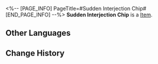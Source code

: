 <%-- [PAGE_INFO]
PageTitle=#Sudden Interjection Chip#
[END_PAGE_INFO] --%>
{{Item Infobox
|title       = Sudden Interjection Chip
|id          = 250216
|image       = Item Sudden Interjection Chip.png
|type        = 
|invCategory = 
|rarity      = 4
|effect      = After the first action, immediately gains an additional turn.
|description = A game item in Aetherium Wars. Aether Spirits will gain a special enhanced ability after equipping it.
}}
'''Sudden Interjection Chip''' is a [[Item]].

==Other Languages==
{{Other Languages
|en   = Sudden Interjection Chip
|zhs  = 临时插值芯片
|zht  = 臨時插值晶片
|ja   = チップ「臨時補間」
|ko   = 임시 보간(補間) 칩
|es   = Chip de interjección súbita
|fr   = Puce d'intervention immédiate
|ru   = Чип неожиданной интерполяции
|th   = ชิปแทรกแซงชั่วคราว
|vi   = Chip Chèn Vào Tạm Thời
|de   = Chip: Temporäre Interpolation
|id   = Sudden Interjection Chip
|pt   = Chip de Interjeição Súbita
}}

==Change History==
{{Change History|2.0}}